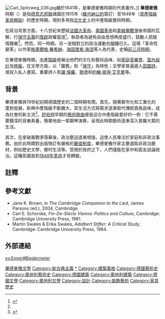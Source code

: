 [[File:Carl_Spitzweg_036.jpg|thumb]]繪於1841年，是畢德麥雅時期的代表畫作。]]
'''畢德麥雅'''時期（{{lang-de|Biedermeier}}）是指[[德意志邦聯|德意志邦聯]]諸國在1815年（[[維也納公約|維也納公約]]簽訂）至1848年（[[1848年革命|資產階級革命開始]]）的歷史時期，現則多用指[[文化史|文化史]]上的中產階級藝術時期。

在政治背景方面，十八世紀末歷經[[法國大革命|法國大革命]]、[[美國革命|美國革命]]和[[拿破崙戰爭|拿破崙戰爭]]後帝國的瓦解，行[[保守主義|保守主義]]的[[復辟|復辟]]政權當道<ref name="e-classical">{{cite web|url=http://www.e-classical.com.tw/money/epaper.cfm?id=336|title=只要天旋地轉，不必海誓山盟！|work=愛樂電台電子報|date=2010-07-12|accessdate=2011-06-25|archive-date=2015-06-23|archive-url=https://web.archive.org/web/20150623073556/http://www.e-classical.com.tw/money/epaper.cfm?id=336|dead-url=yes}}</ref>。執政者為避免自由思想再度盛行，鼓勵人民縱情聲樂<ref name="e-classical" />。然而，同一時期，另一波相對立的政治運動也醞釀已久。這場「革命性變革」以作家[[格奧爾格·畢希納|格奧爾格·畢希納]]、[[海因里希·海涅|海因里希·海涅]]等人為代表，史稱[[前三月時期|前三月時期]]。

在畢德麥雅時期，[[中產階級|中產階級]]發展出他們的文化和藝術品味，如[[家庭音樂會|家庭音樂會]]、[[室內設計|室內設計]]及[[時裝|時裝]]。在文學方面，以「襲舊」和「[[保守主義|保守]]」為特色；文學家普遍遁入[[田園詩|田園詩]]，或投入私人書寫。重要詩人有[[讓·保羅|讓·保羅]]、[[歌德|歌德]]和[[約翰·彼得·艾克曼|約翰·彼得·艾克曼]]等。

== 背景 ==
畢德麥雅與19世紀初期德國歷史的二個時期有關。首先，隨著都市化和工業化的蓬勃發展，新興中產階級不斷擴大，其生活方式與需求逐漸取代傳統貴族品味，成為社會的新主流<ref>{{cite book |author=周梁楷教授 |title=《歷史4》 |publisher=龍騰文化 |page=42 |isbn=978-986-217-025-0 |accessdate=2011-06-25}}</ref>。[[舒伯特|舒伯特]]早期的[[藝術歌曲|藝術歌曲]]便是迎合中產階級愛好的一例：它不需要艱深的音樂素養，簡單地由一架鋼琴演奏，呈現此時期藝術逐漸深入普羅大眾的生活。

其次，在拿破崙戰爭落幕後，政治壓迫逐漸增強，迫使人民專注於家庭和非政治事務。由於此時期對出版物訂有嚴格的[[審查制度|審查制度]]，畢德麥雅作家主要選取非政治題材，例如歷史文學、鄉村生活等。受限於政府之下，人們僅能在家中和密友談論政治。這種氛圍直到[[1848年革命|1848年革命]]才見轉變。

== 註釋 ==
{{reflist}}

== 參考文獻 ==
* Jane K. Brown, in ''The Cambridge Companion to the Lied'', James Parsons (ed.), 2004, Cambridge.
* Carl E. Schorske, ''Fin-De-Siècle Vienna: Politics and Culture'', Cambridge: Cambridge University Press, 1981.
* Martin Swales & Erika Swales, ''Adalbert Stifter: A Critical Study'', Cambridge: Cambridge University Press, 1984.

== 外部連結 ==
{{commonscat-inline|Biedermeier|畢德麥雅}}

{{建筑史}}
{{Authority control}}
[[Category:畢德麥雅文學|]]
[[Category:新古典主義|Category:新古典主義]]
[[Category:新古典主義建築|*]]
[[Category:建築風格|Category:建築風格]]
[[Category:德國藝術史|Category:德國藝術史]]
[[Category:奧地利藝術史|Category:奧地利藝術史]]
[[Category:德國建築|Category:德國建築]]
[[Category:奧地利建築|Category:奧地利建築]]
[[Category:德國文學|Category:德國文學]]
[[Category:奧地利文學|Category:奧地利文學]]
[[Category:設計|Category:設計]]
[[Category:裝飾藝術|Category:裝飾藝術]]
[[Category:家具歷史|Category:家具歷史]]

[[sv:Empir#Biedermeier|sv:Empir#Biedermeier]]